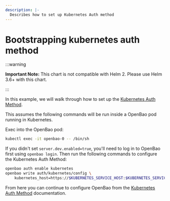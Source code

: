 ```yaml
---
description: |-
  Describes how to set up Kubernetes Auth method
---
```


# Bootstrapping kubernetes auth method

:::warning

**Important Note:** This chart is not compatible with Helm 2. Please use Helm 3.6+ with this chart.

:::

In this example, we will walk through how to set up the [Kubernetes Auth Method](/docs/auth/kubernetes).

This assumes the following commands will be run inside a OpenBao pod running in Kubernetes.

Exec into the OpenBao pod:

```bash
kubectl exec -it openbao-0 -- /bin/sh
```

If you didn't set `server.dev.enabled=true`, you'll need to log in to OpenBao first using `openbao login`.
Then run the following commands to configure the Kubernetes Auth Method:

```bash
openbao auth enable kubernetes
openbao write auth/kubernetes/config \
    kubernetes_host=https://$KUBERNETES_SERVICE_HOST:$KUBERNETES_SERVICE_PORT
```

From here you can continue to configure OpenBao from the [Kubernetes Auth Method](/docs/auth/kubernetes) documentation.
